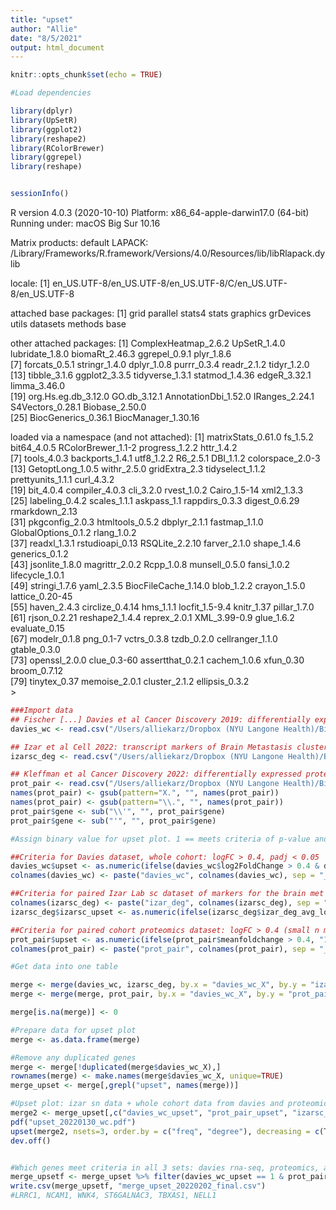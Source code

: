 ```yaml
---
title: "upset"
author: "Allie"
date: "8/5/2021"
output: html_document
---
```


```r
knitr::opts_chunk$set(echo = TRUE)
```

```r

#Load dependencies 

library(dplyr)
library(UpSetR)
library(ggplot2)
library(reshape2)
library(RColorBrewer)
library(ggrepel)
library(reshape)


sessionInfo()
```

R version 4.0.3 (2020-10-10)
Platform: x86_64-apple-darwin17.0 (64-bit)
Running under: macOS Big Sur 10.16

Matrix products: default
LAPACK: /Library/Frameworks/R.framework/Versions/4.0/Resources/lib/libRlapack.dylib

locale:
[1] en_US.UTF-8/en_US.UTF-8/en_US.UTF-8/C/en_US.UTF-8/en_US.UTF-8

attached base packages:
 [1] grid      parallel  stats4    stats     graphics  grDevices utils     datasets  methods   base     

other attached packages:
 [1] ComplexHeatmap_2.6.2 UpSetR_1.4.0         lubridate_1.8.0      biomaRt_2.46.3       ggrepel_0.9.1        plyr_1.8.6          
 [7] forcats_0.5.1        stringr_1.4.0        dplyr_1.0.8          purrr_0.3.4          readr_2.1.2          tidyr_1.2.0         
[13] tibble_3.1.6         ggplot2_3.3.5        tidyverse_1.3.1      statmod_1.4.36       edgeR_3.32.1         limma_3.46.0        
[19] org.Hs.eg.db_3.12.0  GO.db_3.12.1         AnnotationDbi_1.52.0 IRanges_2.24.1       S4Vectors_0.28.1     Biobase_2.50.0      
[25] BiocGenerics_0.36.1  BiocManager_1.30.16 

loaded via a namespace (and not attached):
 [1] matrixStats_0.61.0   fs_1.5.2             bit64_4.0.5          RColorBrewer_1.1-2   progress_1.2.2       httr_1.4.2          
 [7] tools_4.0.3          backports_1.4.1      utf8_1.2.2           R6_2.5.1             DBI_1.1.2            colorspace_2.0-3    
[13] GetoptLong_1.0.5     withr_2.5.0          gridExtra_2.3        tidyselect_1.1.2     prettyunits_1.1.1    curl_4.3.2          
[19] bit_4.0.4            compiler_4.0.3       cli_3.2.0            rvest_1.0.2          Cairo_1.5-14         xml2_1.3.3          
[25] labeling_0.4.2       scales_1.1.1         askpass_1.1          rappdirs_0.3.3       digest_0.6.29        rmarkdown_2.13      
[31] pkgconfig_2.0.3      htmltools_0.5.2      dbplyr_2.1.1         fastmap_1.1.0        GlobalOptions_0.1.2  rlang_1.0.2         
[37] readxl_1.3.1         rstudioapi_0.13      RSQLite_2.2.10       farver_2.1.0         shape_1.4.6          generics_0.1.2      
[43] jsonlite_1.8.0       magrittr_2.0.2       Rcpp_1.0.8           munsell_0.5.0        fansi_1.0.2          lifecycle_1.0.1     
[49] stringi_1.7.6        yaml_2.3.5           BiocFileCache_1.14.0 blob_1.2.2           crayon_1.5.0         lattice_0.20-45     
[55] haven_2.4.3          circlize_0.4.14      hms_1.1.1            locfit_1.5-9.4       knitr_1.37           pillar_1.7.0        
[61] rjson_0.2.21         reshape2_1.4.4       reprex_2.0.1         XML_3.99-0.9         glue_1.6.2           evaluate_0.15       
[67] modelr_0.1.8         png_0.1-7            vctrs_0.3.8          tzdb_0.2.0           cellranger_1.1.0     gtable_0.3.0        
[73] openssl_2.0.0        clue_0.3-60          assertthat_0.2.1     cachem_1.0.6         xfun_0.30            broom_0.7.12        
[79] tinytex_0.37         memoise_2.0.1        cluster_2.1.2        ellipsis_0.3.2      
> 


```r

###Import data
## Fischer [...] Davies et al Cancer Discovery 2019: differentially expressed genes by EdgeR, Brain Met vs Non-Brain Met from FFPE/frozen samples, bulk RNA-seq. Whole cohort (n = 135 samples)
davies_wc <- read.csv("/Users/alliekarz/Dropbox (NYU Langone Health)/Bioinformatics_projects/ultimate_upset/data/data_paired_all_samples_BvsP_DESeq2.csv", stringsAsFactors=FALSE, header=TRUE)

## Izar et al Cell 2022: transcript markers of Brain Metastasis cluster in snRNA-seq data 
izarsc_deg <- read.csv("/Users/alliekarz/Dropbox (NYU Langone Health)/Bioinformatics_projects/ultimate_upset/data/izarnew_markers_MBPM_sn_tumor_organ_full.csv", stringsAsFactors=FALSE, header=TRUE)

## Kleffman et al Cancer Discovery 2022: differentially expressed proteins between brain met-derived vs non-brain met derived short-term cultures by MS/MS proteomics. n = 3 pairs of patient-matched short-term cultures
prot_pair <- read.csv("/Users/alliekarz/Dropbox (NYU Langone Health)/Bioinformatics_projects/ultimate_upset/data/kvr_de_paired_run2.csv", stringsAsFactors=FALSE, header=TRUE)
names(prot_pair) <- gsub(pattern="X.", "", names(prot_pair))
names(prot_pair) <- gsub(pattern="\\.", "", names(prot_pair))
prot_pair$gene <- sub("\\'", "", prot_pair$gene)
prot_pair$gene <- sub("'", "", prot_pair$gene)

```


```r
#Assign binary value for upset plot. 1 == meets criteria of p-value and/or log2FC threshold. 0 == does not meet criteria. 

##Criteria for Davies dataset, whole cohort: logFC > 0.4, padj < 0.05
davies_wc$upset <- as.numeric(ifelse(davies_wc$log2FoldChange > 0.4 & davies_wc$padj < 0.05, "1", "0"))
colnames(davies_wc) <- paste("davies_wc", colnames(davies_wc), sep = "_")

##Criteria for paired Izar Lab sc dataset of markers for the brain met cluster: logFC > 0.4, adj p value < 0.05 
colnames(izarsc_deg) <- paste("izar_deg", colnames(izarsc_deg), sep = "_")
izarsc_deg$izarsc_upset <- as.numeric(ifelse(izarsc_deg$izar_deg_avg_log2FC > 0.4 & izarsc_deg$izar_deg_p_val_adj < 0.05, "1", "0"))

##Criteria for paired cohort proteomics dataset: logFC > 0.4 (small n makes for high p values)
prot_pair$upset <- as.numeric(ifelse(prot_pair$meanfoldchange > 0.4, "1", "0"))
colnames(prot_pair) <- paste("prot_pair", colnames(prot_pair), sep = "_")

```


```r

#Get data into one table 

merge <- merge(davies_wc, izarsc_deg, by.x = "davies_wc_X", by.y = "izar_deg_gene", all = TRUE)
merge <- merge(merge, prot_pair, by.x = "davies_wc_X", by.y = "prot_pair_gene", all = TRUE)

merge[is.na(merge)] <- 0

```


```r

#Prepare data for upset plot 
merge <- as.data.frame(merge)

#Remove any duplicated genes 
merge <- merge[!duplicated(merge$davies_wc_X),]
rownames(merge) <- make.names(merge$davies_wc_X, unique=TRUE)
merge_upset <- merge[,grepl("upset", names(merge))]

```


```r

#Upset plot: izar sn data + whole cohort data from davies and proteomics 
merge2 <- merge_upset[,c("davies_wc_upset", "prot_pair_upset", "izarsc_upset")]
pdf("upset_20220130_wc.pdf")
upset(merge2, nsets=3, order.by = c("freq", "degree"), decreasing = c(T,F), mainbar.y.label= "Number of Genes in Common", sets.x.label = "Gene List Size")
dev.off()


#Which genes meet criteria in all 3 sets: davies rna-seq, proteomics, and sn? 
merge_upsetf <- merge_upset %>% filter(davies_wc_upset == 1 & prot_pair_upset == 1 & izarsc_upset == 1) ## 6 genes 
write.csv(merge_upsetf, "merge_upset_20220202_final.csv")
#LRRC1, NCAM1, WNK4, ST6GALNAC3, TBXAS1, NELL1


```


